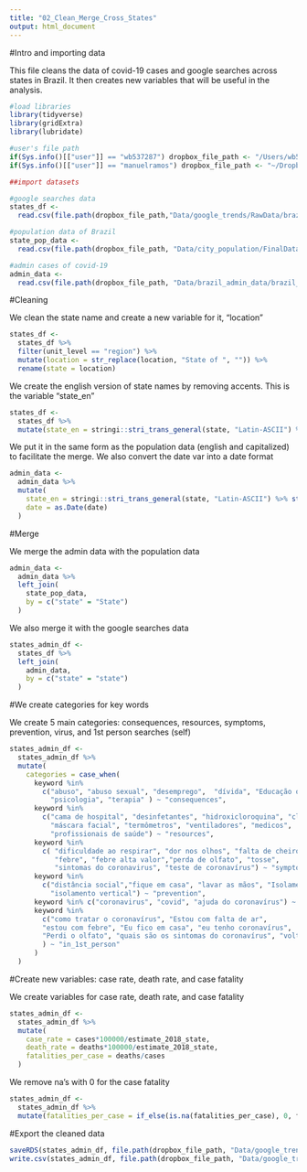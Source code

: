 ```yaml
---
title: "02_Clean_Merge_Cross_States"
output: html_document
---
```


#Intro and importing data 

This file cleans the data of covid-19 cases and google searches across states in Brazil.
It then creates new variables that will be useful in the analysis. 

```r
#load libraries
library(tidyverse)
library(gridExtra)
library(lubridate)

#user's file path
if(Sys.info()[["user"]] == "wb537287") dropbox_file_path <- "/Users/wb537287/Dropbox/COVID Social Media Analysis"
if(Sys.info()[["user"]] == "manuelramos") dropbox_file_path <- "~/Dropbox/COVID Social Media Analysis"

##import datasets

#google searches data
states_df <-
  read.csv(file.path(dropbox_file_path,"Data/google_trends/RawData/brazil_extract_crosstate.csv"), encoding = "UTF-8")

#population data of Brazil
state_pop_data <-  
  read.csv(file.path(dropbox_file_path, "Data/city_population/FinalData/brazil_state_pop.csv"))

#admin cases of covid-19
admin_data <- 
  read.csv(file.path(dropbox_file_path, "Data/brazil_admin_data/brazil_covid19_200419.csv"), encoding = "UTF-8")
```

#Cleaning 

We clean the state name and create a new variable for it, "location"
```r
states_df <- 
  states_df %>% 
  filter(unit_level == "region") %>% 
  mutate(location = str_replace(location, "State of ", "")) %>% 
  rename(state = location)
```


We create the english version of state names by removing accents. This is the variable "state_en"
```r
states_df <-   
  states_df %>% 
  mutate(state_en = stringi::stri_trans_general(state, "Latin-ASCII") %>% str_to_upper())
```


We put it in the same form as the population data (english and capitalized) to facilitate the merge. 
We also convert the date var into a date format
```r
admin_data <- 
  admin_data %>% 
  mutate(
    state_en = stringi::stri_trans_general(state, "Latin-ASCII") %>% str_to_upper(), 
    date = as.Date(date)
  )
```

#Merge

We merge the admin data with the population data 
```r
admin_data <- 
  admin_data %>% 
  left_join(
    state_pop_data, 
    by = c("state" = "State")
  )
```


We also merge it with the google searches data
```r
states_admin_df <- 
  states_df %>% 
  left_join(
    admin_data, 
    by = c("state" = "state")
  )
```

#We create categories for key words

We create 5 main categories: consequences, resources, symptoms, prevention, virus, and 1st person searches (self)
```r
states_admin_df <- 
  states_admin_df %>% 
  mutate(
    categories = case_when(
      keyword %in% 
        c("abuso", "abuso sexual", "desemprego",  "dívida", "Educação online",
          "psicologia", "terapia" ) ~ "consequences",
      keyword %in% 
        c("cama de hospital", "desinfetantes", "hidroxicloroquina", "cloroquina",
          "máscara facial", "termômetros", "ventiladores", "medicos", 
          "profissionais de saúde") ~ "resources",
      keyword %in% 
        c( "dificuldade ao respirar", "dor nos olhos", "falta de cheiro", 
           "febre", "febre alta valor","perda de olfato", "tosse",
           "sintomas do coronavirus", "teste de coronavírus") ~ "symptoms",
      keyword %in% 
        c("distância social","fique em casa", "lavar as mãos", "Isolamento social", 
          "isolamento vertical") ~ "prevention", 
      keyword %in% c("coronavirus", "covid", "ajuda do coronavírus") ~ "virus", 
      keyword %in% 
        c("como tratar o coronavírus", "Estou com falta de ar",
        "estou com febre", "Eu fico em casa", "eu tenho coronavírus",
        "Perdi o olfato", "quais são os sintomas do coronavírus", "volta brasil"
        ) ~ "in_1st_person"
      )
  )
```

#Create new variables: case rate, death rate, and case fatality

We create variables for case rate, death rate, and case fatality
```r
states_admin_df <- 
  states_admin_df %>% 
  mutate(
    case_rate = cases*100000/estimate_2018_state, 
    death_rate = deaths*100000/estimate_2018_state, 
    fatalities_per_case = deaths/cases
  )
```

We remove na's with 0 for the case fatality
```r
states_admin_df <- 
  states_admin_df %>% 
  mutate(fatalities_per_case = if_else(is.na(fatalities_per_case), 0, fatalities_per_case))
```

#Export the cleaned data 

```r
saveRDS(states_admin_df, file.path(dropbox_file_path, "Data/google_trends/FinalData/brazil_crosstates_clean.Rds"))
write.csv(states_admin_df, file.path(dropbox_file_path, "Data/google_trends/FinalData/brazil_crosstates_clean.csv"), row.names = F)
```

